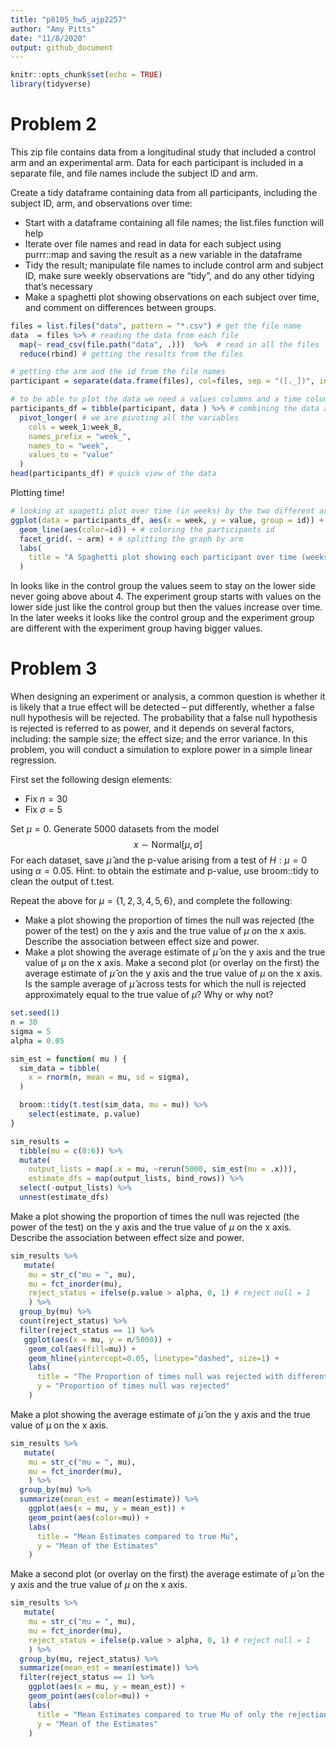 ```yaml
---
title: "p8105_hw5_ajp2257"
author: "Amy Pitts"
date: "11/8/2020"
output: github_document
---
```


```r
knitr::opts_chunk$set(echo = TRUE)
library(tidyverse)
```

# Problem 2
This zip file contains data from a longitudinal study that included a control arm and an experimental arm. Data for each participant is included in a separate file, and file names include the subject ID and arm.

Create a tidy dataframe containing data from all participants, including the subject ID, arm, and observations over time:

* Start with a dataframe containing all file names; the list.files function will help
* Iterate over file names and read in data for each subject using purrr::map and saving the result as a new variable in the dataframe
* Tidy the result; manipulate file names to include control arm and subject ID, make sure weekly observations are “tidy”, and do any other tidying that’s necessary
* Make a spaghetti plot showing observations on each subject over time, and comment on differences between groups.

```r
files = list.files("data", pattern = "*.csv") # get the file name 
data  = files %>% # reading the data from each file 
  map(~ read_csv(file.path("data", .)))  %>%  # read in all the files
  reduce(rbind) # getting the results from the files 

# getting the arm and the id from the file names 
participant = separate(data.frame(files), col=files, sep = "([._])", into =c("arm", "id")) 

# to be able to plot the data we need a values columns and a time column 
participants_df = tibble(participant, data ) %>% # combining the data and the arm and id 
  pivot_longer( # we are pivoting all the variables 
    cols = week_1:week_8,
    names_prefix = "week_",
    names_to = "week",
    values_to = "value"
  )
head(participants_df) # quick view of the data 
```

Plotting time! 

```r
# looking at spagetti plot over time (in weeks) by the two different arms 
ggplot(data = participants_df, aes(x = week, y = value, group = id)) + 
  geom_line(aes(color=id)) + # coloring the participants id 
  facet_grid(. ~ arm) + # splitting the graph by arm
  labs(
    title = "A Spaghetti plot showing each participant over time (weeks) by group."
  )
```

In looks like in the control group the values seem to stay on the lower side never going above about 4. The experiment group starts with values on the lower side just like the control group but then the values increase over time. In the later weeks it looks like the control group and the experiment group are different with the experiment group having bigger values. 


# Problem 3
When designing an experiment or analysis, a common question is whether it is likely that a true effect will be detected – put differently, whether a false null hypothesis will be rejected. The probability that a false null hypothesis is rejected is referred to as power, and it depends on several factors, including: the sample size; the effect size; and the error variance. In this problem, you will conduct a simulation to explore power in a simple linear regression.

First set the following design elements:

* Fix $n=30$
* Fix $\sigma=5$ 

Set $\mu=0$. Generate 5000 datasets from the model 
$$x \sim \textrm{Normal}[\mu, \sigma]$$
For each dataset, save $\hat{\mu}$  and the p-value arising from a test of $H:\mu =0$ using $\alpha=0.05$. Hint: to obtain the estimate and p-value, use broom::tidy to clean the output of t.test.

Repeat the above for $\mu=\{1,2,3,4,5,6\}$, and complete the following:

* Make a plot showing the proportion of times the null was rejected (the power of the test) on the y axis and the true value of $\mu$ on the x axis. Describe the association between effect size and power.
* Make a plot showing the average estimate of $\hat{\mu}$  on the y axis and the true value of μ on the x axis. Make a second plot (or overlay on the first) the average estimate of $\hat{\mu}$  \textbf{only in samples for which the null was rejected} on the y axis and the true value of $\mu$ on the x axis. Is the sample average of $\hat{\mu}$  across tests for which the null is rejected approximately equal to the true value of $\mu$? Why or why not?

```r
set.seed(1)
n = 30
sigma = 5
alpha = 0.05

sim_est = function( mu ) {
  sim_data = tibble(
    x = rnorm(n, mean = mu, sd = sigma),
  )

  broom::tidy(t.test(sim_data, mu = mu)) %>% 
    select(estimate, p.value)
}

```

```r
sim_results = 
  tibble(mu = c(0:6)) %>% 
  mutate(
    output_lists = map(.x = mu, ~rerun(5000, sim_est(mu = .x))),
    estimate_dfs = map(output_lists, bind_rows)) %>% 
  select(-output_lists) %>% 
  unnest(estimate_dfs)
```

Make a plot showing the proportion of times the null was rejected (the power of the test) on the y axis and the true value of $\mu$ on the x axis. Describe the association between effect size and power.

```r
sim_results %>% 
   mutate(
    mu = str_c("mu = ", mu),
    mu = fct_inorder(mu),
    reject_status = ifelse(p.value > alpha, 0, 1) # reject null = 1
    ) %>% 
  group_by(mu) %>%
  count(reject_status) %>%
  filter(reject_status == 1) %>% 
   ggplot(aes(x = mu, y = n/5000)) + 
    geom_col(aes(fill=mu)) +
    geom_hline(yintercept=0.05, linetype="dashed", size=1) +
    labs(
      title = "The Proportion of times null was rejected with different Means",
      y = "Proportion of times null was rejected"
    )
```

Make a plot showing the average estimate of $\hat{\mu}$  on the y axis and the true value of μ on the x axis.
```r
sim_results %>% 
   mutate(
    mu = str_c("mu = ", mu),
    mu = fct_inorder(mu),
    ) %>% 
  group_by(mu) %>%
  summarize(mean_est = mean(estimate)) %>%
    ggplot(aes(x = mu, y = mean_est)) + 
    geom_point(aes(color=mu)) +
    labs(
      title = "Mean Estimates compared to true Mu",
      y = "Mean of the Estimates"
    )
```



Make a second plot (or overlay on the first) the average estimate of $\hat{\mu}$  \textbf{only in samples for which the null was rejected} on the y axis and the true value of $\mu$ on the x axis.
```r
sim_results %>% 
   mutate(
    mu = str_c("mu = ", mu),
    mu = fct_inorder(mu),
    reject_status = ifelse(p.value > alpha, 0, 1) # reject null = 1
    ) %>% 
  group_by(mu, reject_status) %>%
  summarize(mean_est = mean(estimate)) %>%
  filter(reject_status == 1) %>%
    ggplot(aes(x = mu, y = mean_est)) +
    geom_point(aes(color=mu)) +
    labs(
      title = "Mean Estimates compared to true Mu of only the rejections",
      y = "Mean of the Estimates"
    )
```









